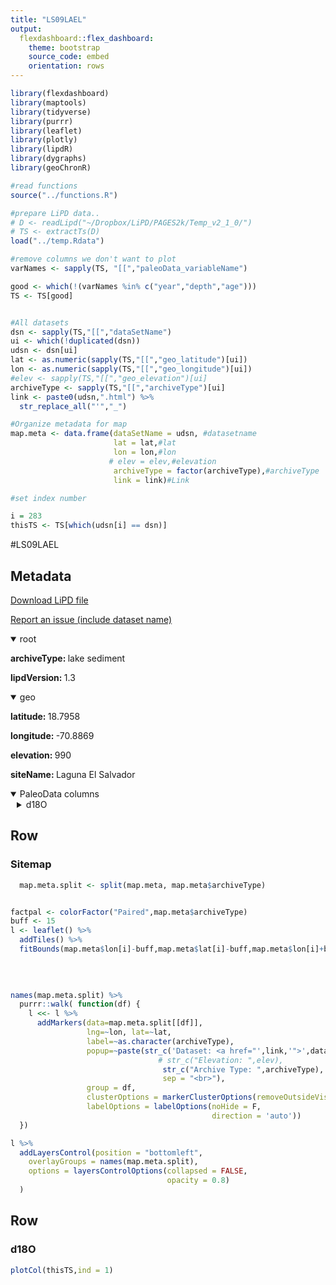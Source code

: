 ```yaml
---
title: "LS09LAEL"
output: 
  flexdashboard::flex_dashboard:
    theme: bootstrap
    source_code: embed
    orientation: rows
---
```


```r
library(flexdashboard)
library(maptools)
library(tidyverse)
library(purrr)
library(leaflet)
library(plotly)
library(lipdR)
library(dygraphs)
library(geoChronR)

#read functions
source("../functions.R")

#prepare LiPD data..
# D <- readLipd("~/Dropbox/LiPD/PAGES2k/Temp_v2_1_0/")
# TS <- extractTs(D)
load("../temp.Rdata")

#remove columns we don't want to plot
varNames <- sapply(TS, "[[","paleoData_variableName")

good <- which(!(varNames %in% c("year","depth","age")))
TS <- TS[good]


#All datasets
dsn <- sapply(TS,"[[","dataSetName")
ui <- which(!duplicated(dsn))
udsn <- dsn[ui]
lat <- as.numeric(sapply(TS,"[[","geo_latitude")[ui])
lon <- as.numeric(sapply(TS,"[[","geo_longitude")[ui])
#elev <- sapply(TS,"[[","geo_elevation")[ui]
archiveType <- sapply(TS,"[[","archiveType")[ui]
link <- paste0(udsn,".html") %>% 
  str_replace_all("'","_")

#Organize metadata for map
map.meta <- data.frame(dataSetName = udsn, #datasetname
                       lat = lat,#lat
                       lon = lon,#lon
                      # elev = elev,#elevation
                       archiveType = factor(archiveType),#archiveType
                       link = link)#Link

#set index number

i = 283
thisTS <- TS[which(udsn[i] == dsn)]
```
#LS09LAEL

Metadata {.sidebar}
-------------------------------------
[Download LiPD file](LS09LAEL.lpd)
            

[Report an issue (include dataset name)](https://github.com/nickmckay/LiPDverse/issues)

<details open style="margin-left: 0px">
<summary>root</summary>
<p style="margin-left: 0px"><strong>archiveType: </strong>lake sediment
<p style="margin-left: 0px"><strong>lipdVersion: </strong>1.3
</details>
<details open style="margin-left: 0px">
<summary>geo</summary>
<p style="margin-left: 0px"><strong>latitude: </strong>18.7958
<p style="margin-left: 0px"><strong>longitude: </strong>-70.8869
<p style="margin-left: 0px"><strong>elevation: </strong>990
<p style="margin-left: 0px"><strong>siteName: </strong>Laguna El Salvador
</details>
<details open>
<summary>PaleoData columns</summary>
<details style="margin-left: 10px">
<summary>d18O</summary>
<p style="margin-left: 10px"><strong>TSid: </strong>LS09LAEL
<p style="margin-left: 10px"><strong>variableName: </strong>d18O
<p style="margin-left: 10px"><strong>units: </strong>permil
<p style="margin-left: 10px"><strong>description: </strong>carbonate
<details>
<summary>interpretation</summary>
<details style="margin-left: 20px">
<summary>1</summary>
<p style="margin-left: 20px"><strong>basis: </strong>The oxygen isotope composition of ostracod carapaces depends primarily on the d18O composition of the water and the tempera- ture at which carbonates precipitate (Craig, 1965; Stuiver, 1970). In tropical, closed-basin lakes within seasonally dry climates, the d18O value of lake water is controlled primarily by the evaporation to precipitation ratio (E/P) of the lake (Fontes and Gonfiantini, 1967; Gasse et al., 1990). During periods of increased (decreased) E/P ratios, the d18O value of lake water will go up (down) as kinetic fractionation processes lead to an increase (decrease) in concen- trations of 18O relative to 16O. Assuming that long-term tempera- ture changes in the tropics are less likely to affect d18O values in the lake than are changes in the E/P ratio (Covich and Stuiver, 1974; Curtis and Hodell, 1993), the d18O value of ostracod carapaces should indicate variations in the E/P ratio of the lake.
<p style="margin-left: 20px"><strong>interpDirection: </strong>increase
<p style="margin-left: 20px"><strong>scope: </strong>climate
<p style="margin-left: 20px"><strong>variable: </strong>E/P
<p style="margin-left: 20px"><strong>variableDetail: </strong>lake water
</details>
<details style="margin-left: 20px">
<summary>2</summary>
<p style="margin-left: 20px"><strong>basis: </strong>The oxygen isotope composition of ostracod carapaces depends primarily on the d18O composition of the water and the tempera- ture at which carbonates precipitate (Craig, 1965; Stuiver, 1970). In tropical, closed-basin lakes within seasonally dry climates, the d18O value of lake water is controlled primarily by the evaporation to precipitation ratio (E/P) of the lake (Fontes and Gonfiantini, 1967; Gasse et al., 1990). During periods of increased (decreased) E/P ratios, the d18O value of lake water will go up (down) as kinetic fractionation processes lead to an increase (decrease) in concen- trations of 18O relative to 16O. Assuming that long-term tempera- ture changes in the tropics are less likely to affect d18O values in the lake than are changes in the E/P ratio (Covich and Stuiver, 1974; Curtis and Hodell, 1993), the d18O value of ostracod carapaces should indicate variations in the E/P ratio of the lake.
<p style="margin-left: 20px"><strong>direction: </strong>negative
<p style="margin-left: 20px"><strong>inferredMaterial: </strong>lake water
<p style="margin-left: 20px"><strong>integrationTimeUncertaintyType: </strong>chronology; hydrology; seasonality; habitat; vital effects
<p style="margin-left: 20px"><strong>integrationTimeUnits: </strong>years
<p style="margin-left: 20px"><strong>rank: </strong>1
<p style="margin-left: 20px"><strong>scope: </strong>isotope
<p style="margin-left: 20px"><strong>variable: </strong>P_E
</details>
</details>
</details>

Row
-----------------------------------------------------------------------

### Sitemap

```r
  map.meta.split <- split(map.meta, map.meta$archiveType)


factpal <- colorFactor("Paired",map.meta$archiveType)
buff <- 15
l <- leaflet() %>% 
  addTiles() %>% 
  fitBounds(map.meta$lon[i]-buff,map.meta$lat[i]-buff,map.meta$lon[i]+buff,map.meta$lat[i]+buff)
  

  
  
names(map.meta.split) %>%
  purrr::walk( function(df) {
    l <<- l %>%
      addMarkers(data=map.meta.split[[df]],
                 lng=~lon, lat=~lat,
                 label=~as.character(archiveType),
                 popup=~paste(str_c('Dataset: <a href="',link,'">',dataSetName,'</a>'),
                                 # str_c("Elevation: ",elev),
                                  str_c("Archive Type: ",archiveType),
                                  sep = "<br>"),
                 group = df,
                 clusterOptions = markerClusterOptions(removeOutsideVisibleBounds = F),
                 labelOptions = labelOptions(noHide = F,
                                             direction = 'auto'))
  })

l %>%
  addLayersControl(position = "bottomleft",
    overlayGroups = names(map.meta.split),
    options = layersControlOptions(collapsed = FALSE,
                                   opacity = 0.8)
  )
```

Row {.tabset .tabset-fade}
-----------------------------------------------------------------------

### d18O
```r
plotCol(thisTS,ind = 1)
```
